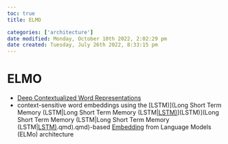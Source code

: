 ```yaml
---
toc: true
title: ELMO

categories: ['architecture']
date modified: Monday, October 10th 2022, 2:02:29 pm
date created: Tuesday, July 26th 2022, 8:33:15 pm
---
```


# ELMO
- [Deep Contextualized Word Representations](https://arxiv.org/abs/1802.05365)
- context-sensitive word embeddings using the [LSTM)](Long Short Term Memory (LSTM|Long Short Term Memory (LSTM|[LSTM)](LSTM)](LSTM)](Long Short Term Memory (LSTM|Long Short Term Memory (LSTM|[LSTM)](LSTM).qmd).qmd)-based [Embedding](Embedding.qmd) from Language Models (ELMo) architecture



